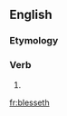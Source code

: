 ==English==

===Etymology===
{{suffix|bless|eth|lang=en}}

===Verb===
{{en-verb form}}

# {{en-archaic third-person singular of|bless}}

[[fr:blesseth]]